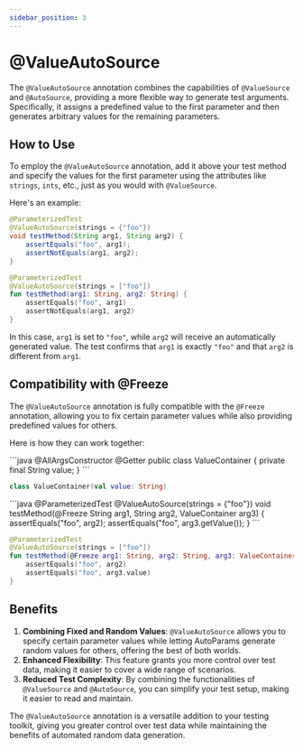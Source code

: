 ```yaml
---
sidebar_position: 3
---
```



# @ValueAutoSource

The `@ValueAutoSource` annotation combines the capabilities of `@ValueSource` and `@AutoSource`, providing a more flexible way to generate test arguments. Specifically, it assigns a predefined value to the first parameter and then generates arbitrary values for the remaining parameters.

## How to Use

To employ the `@ValueAutoSource` annotation, add it above your test method and specify the values for the first parameter using the attributes like `strings`, `ints`, etc., just as you would with `@ValueSource`.

Here's an example:

<JavaKotlinCodeBlock>

```java
@ParameterizedTest
@ValueAutoSource(strings = {"foo"})
void testMethod(String arg1, String arg2) {
    assertEquals("foo", arg1);
    assertNotEquals(arg1, arg2);
}
```

```kotlin
@ParameterizedTest
@ValueAutoSource(strings = ["foo"])
fun testMethod(arg1: String, arg2: String) {
    assertEquals("foo", arg1)
    assertNotEquals(arg1, arg2)
}
```
</JavaKotlinCodeBlock>

In this case, `arg1` is set to `"foo"`, while `arg2` will receive an automatically generated value. The test confirms that `arg1` is exactly `"foo"` and that `arg2` is different from `arg1`.

## Compatibility with @Freeze

The `@ValueAutoSource` annotation is fully compatible with the `@Freeze` annotation, allowing you to fix certain parameter values while also providing predefined values for others.

Here is how they can work together:

<JavaKotlinCodeBlock>
```java
@AllArgsConstructor
@Getter
public class ValueContainer {
    private final String value;
}
```

```kotlin
class ValueContainer(val value: String)
```
</JavaKotlinCodeBlock>

<JavaKotlinCodeBlock>
```java
@ParameterizedTest
@ValueAutoSource(strings = {"foo"})
void testMethod(@Freeze String arg1, String arg2, ValueContainer arg3) {
    assertEquals("foo", arg2);
    assertEquals("foo", arg3.getValue());
}
```

```kotlin
@ParameterizedTest
@ValueAutoSource(strings = ["foo"])
fun testMethod(@Freeze arg1: String, arg2: String, arg3: ValueContainer) {
    assertEquals("foo", arg2)
    assertEquals("foo", arg3.value)
}
```
</JavaKotlinCodeBlock>

## Benefits

1. **Combining Fixed and Random Values**: `@ValueAutoSource` allows you to specify certain parameter values while letting AutoParams generate random values for others, offering the best of both worlds.
1. **Enhanced Flexibility**: This feature grants you more control over test data, making it easier to cover a wide range of scenarios.
1. **Reduced Test Complexity**: By combining the functionalities of `@ValueSource` and `@AutoSource`, you can simplify your test setup, making it easier to read and maintain.

The `@ValueAutoSource` annotation is a versatile addition to your testing toolkit, giving you greater control over test data while maintaining the benefits of automated random data generation.

